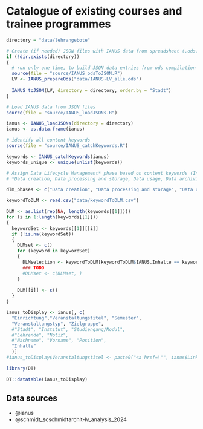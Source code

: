 # Catalogue of existing courses and trainee programmes

```r
directory = "data/lehrangebote"
```

```r
# Create (if needed) JSON files with IANUS data from spreadsheet (.ods)
if (!dir.exists(directory))
{
  # run only one time, to build JSON data entries from ods compilation
  source(file = "source/IANUS_odsToJSON.R")
  LV <- IANUS_prepareOds("data/IANUS-LV_alle.ods")
  
  IANUS_toJSON(LV, directory = directory, order.by = "Stadt")
}
```

```r
# Load IANUS data from JSON files
source(file = "source/IANUS_loadJSONs.R")

ianus <- IANUS_loadJSONs(directory = directory)
ianus <- as.data.frame(ianus)
```

```r
# identify all content keywords
source(file = "source/IANUS_catchKeywords.R")

keywords <- IANUS_catchKeywords(ianus)
keywords_unique <- unique(unlist(keywords))
```

```r
# Assign Data Lifecycle Management* phase based on content keywords (Inhalte)
# *Data creation, Data processing and storage, Data usage, Data archiving, Data destruction.

dlm_phases <- c("Data creation", "Data processing and storage", "Data usage", "Data archiving", "Data destruction")

keywordToDLM <- read.csv("data/keywordToDLM.csv")

DLM <- as.list(rep(NA, length(keywords[[1]])))
for (i in 1:length(keywords[[1]]))
{
  keywordSet <- keywords[[1]][[i]]
  if (!is.na(keywordSet))
  {
    DLMset <- c()
    for (keyword in keywordSet)
    {
      DLMselection <- keywordToDLM[keywordToDLM$IANUS.Inhalte == keyword, -1]
      ### TODO
      #DLMset <- c(DLMset, )
    }
    
    DLM[[i]] <- c()
  }
}

```


```r
ianus_toDisplay <- ianus[, c(
  "Einrichtung","Veranstaltungstitel", "Semester", 
  "Veranstaltungstyp", "Zielgruppe", 
  #"Stadt", "Institut", "Studiengang/Modul",
  #"Lehrende", "Notiz",
  #"Nachname", "Vorname", "Position",
  "Inhalte"
  )]
#ianus_toDisplay$Veranstaltungstitel <- paste0("<a href=\"", ianus$Link, ">", ianus_toDisplay$Veranstaltungstitel, "</a>")
```

```r
library(DT)

DT::datatable(ianus_toDisplay)
```

## Data sources

- @ianus
- @schmidt_scschmidtarchit-lv_analysis_2024
